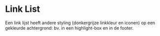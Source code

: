 # Link List

Een link lijst heeft andere styling (donkergrijze linkkleur en iconen) op een gekleurde achtergrond: bv. in een highlight-box en in de footer.
